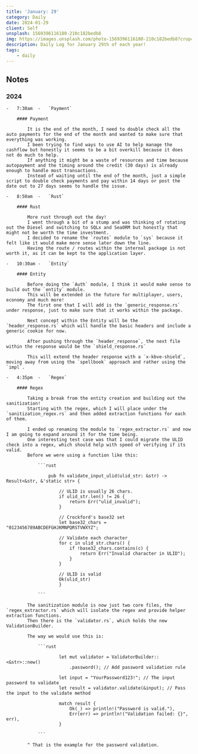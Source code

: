 ```yaml
---
title: 'January: 29'
category: Daily
date: 2024-01-29
client: Self
unsplash: 1569396116180-210c182bedb8
img: https://images.unsplash.com/photo-1569396116180-210c182bedb8?crop=entropy&cs=srgb&fm=jpg&ixid=MnwzNjM5Nzd8MHwxfHJhbmRvbXx8fHx8fHx8fDE2ODE3NDg2ODY&ixlib=rb-4.0.3&q=85
description: Daily Log for January 29th of each year!
tags:
    - daily
---
```


## Notes

### 2024

    -   7:30am  -   `Payment`

        #### Payment

            It is the end of the month, I need to double check all the auto payments for the end of the month and wanted to make sure that everything was working.
            I been trying to find ways to use AI to help manage the cashflow but honestly it seems to be a bit overkill because it does not do much to help.
            If anything it might be a waste of resources and time because autopayment and the timing around the credit (30 days) is already enough to handle most transactions.
            Instead of waiting until the end of the month, just a simple script to double check payments and pay within 14 days or post the date out to 27 days seems to handle the issue.

    -   8:50am  -   `Rust`

        #### Rust

            More rust through out the day!
            I went through a bit of a stump and was thinking of rotating out the Diesel and switching to SQLx and SeaORM but honestly that might not be worth the time investment.
            I decided to rename the `routes` module to `sys` because it felt like it would make more sense later down the line.
            Having the route / routes within the internal package is not worth it, as it can be kept to the application layer.

    -   10:30am -   `Entity`

        #### Entity

            Before doing the `Auth` module, I think it would make sense to build out the `entity` module.
            This will be extended in the future for multiplayer, users, economy and much more!
            The first one that I will add is the `generic_response.rs` under response, just to make sure that it works within the package.

            Next concept within the Entity will be the `header_response.rs` which will handle the basic headers and include a generic cookie for now.

            After pushing through the `header_response`, the next file within the response would be the `shield_response.rs`

            This will extend the header response with a `x-kbve-shield`, moving away from using the `spellbook` approach and rather using the `impl`.

    -   4:35pm  -   `Regex`

        #### Regex

            Taking a break from the entity creation and building out the sanitization!
            Starting with the regex, which I will place under the `sanitization_regex.rs` and then added extraction functions for each of them.
            
            I ended up renaming the module to `regex_extractor.rs` and now I am going to expand around it for the time being.
            One interesting test case was that I could migrate the ULID check into a regex, which should help with speed of verifying if its valid.
            Before we were using a function like this:

                ```rust

                    pub fn validate_input_ulid(ulid_str: &str) -> Result<&str, &'static str> {
    
                        // ULID is usually 26 chars.
                        if ulid_str.len() != 26 {
                            return Err("ulid_invalid");
                        }

                        // Crockford's base32 set
                        let base32_chars = "0123456789ABCDEFGHJKMNPQRSTVWXYZ";

                        // Validate each character
                        for c in ulid_str.chars() {
                            if !base32_chars.contains(c) {
                                return Err("Invalid character in ULID");
                            }
                        }

                        // ULID is valid
                        Ok(ulid_str)
                        }

                ```

            The sanitization module is now just two core files, the `regex_extractor.rs` which will isolate the regex and provide helper extraction functions.
            Then there is the `validator.rs`, which holds the new ValidationBuilder.

            The way we would use this is:

                ```rust

                        let mut validator = ValidatorBuilder::<&str>::new()
                            .password(); // Add password validation rule

                        let input = "YourPassword123!"; // The input password to validate
                        let result = validator.validate(&input); // Pass the input to the validate method

                        match result {
                            Ok(_) => println!("Password is valid."),
                            Err(err) => println!("Validation failed: {}", err),
                        }

                ```

            ^ That is the example for the password validation.